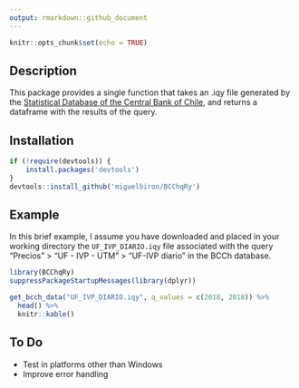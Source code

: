 ```yaml
---
output: rmarkdown::github_document
---
```


```r
knitr::opts_chunk$set(echo = TRUE)
```

## Description

This package provides a single function that takes an .iqy file generated by the [Statistical Database of the Central Bank of Chile](https://si3.bcentral.cl/Siete/secure/cuadros/arboles.aspx), and returns a dataframe with the results of the query.

## Installation

```r
if (!require(devtools)) {
    install.packages('devtools')
}
devtools::install_github('miguelbiron/BCChqRy')
```

## Example

In this brief example, I assume you have downloaded and placed in your working directory the `UF_IVP_DIARIO.iqy` file associated with the query "Precios" > "UF - IVP - UTM" > "UF-IVP diario" in the BCCh database.

```r
library(BCChqRy)
suppressPackageStartupMessages(library(dplyr))

get_bcch_data("UF_IVP_DIARIO.iqy", q_values = c(2018, 2018)) %>% 
  head() %>% 
  knitr::kable()
```

## To Do

- Test in platforms other than Windows
- Improve error handling
